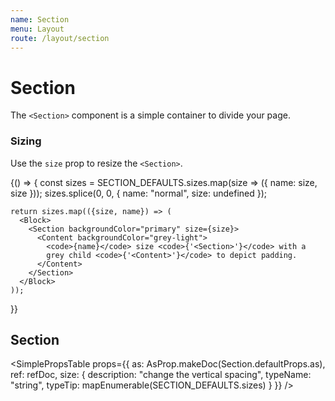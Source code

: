 ```yaml
---
name: Section
menu: Layout
route: /layout/section
---
```




# Section

The `<Section>` component is a simple container to divide your page.

<Playground>
  <Container>
    <Title>Section</Title>
    <Title as="h2" subtitle>
      A simple container to divide your page into <strong>sections</strong>,
      like the one you are currently reading
    </Title>
  </Container>
</Playground>

### Sizing

Use the `size` prop to resize the `<Section>`.

<Playground>
  {() => {
    const sizes = SECTION_DEFAULTS.sizes.map(size => ({ name: size, size }));
    sizes.splice(0, 0, { name: "normal", size: undefined });

    return sizes.map(({size, name}) => (
      <Block>
        <Section backgroundColor="primary" size={size}>
          <Content backgroundColor="grey-light">
            <code>{name}</code> size <code>{'<Section>'}</code> with a
            grey child <code>{'<Content>'}</code> to depict padding.
          </Content>
        </Section>
      </Block>
    ));

}}

</Playground>

## Section

<SimplePropsTable
  props={{
    as: AsProp.makeDoc(Section.defaultProps.as),
    ref: refDoc,
    size: {
      description: "change the vertical spacing",
      typeName: "string",
      typeTip: mapEnumerable(SECTION_DEFAULTS.sizes)
    }
  }}
/>

<AsProp component={Section} componentName="Section" />
